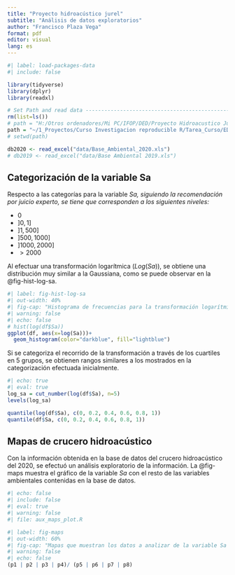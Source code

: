 ```yaml
---
title: "Proyecto hidroacústico jurel"
subtitle: "Análisis de datos exploratorios"
author: "Francisco Plaza Vega"
format: pdf
editor: visual
lang: es
---
```


```r
#| label: load-packages-data
#| include: false

library(tidyverse)
library(dplyr)
library(readxl)

# Set Path and read data -------------------------------------------------------
rm(list=ls())
# path = "H:/Otros ordenadores/Mi PC/IFOP/DED/Proyecto Hidroacustico Jurel"
path = "~/1_Proyectos/Curso Investigacion reproducible R/Tarea_Curso/EDA_jurel"
# setwd(path)

db2020 <- read_excel("data/Base_Ambiental_2020.xls")
# db2019 <- read_excel("data/Base Ambiental 2019.xls")

```

## Categorización de la variable Sa

Respecto a las categorías para la variable *Sa, siguiendo la recomendación por juicio experto, se tiene que corresponden a los siguientes niveles:*

-   $0$
-   $]0, 1]$
-   $]1,  500]$
-   $]500, 1000]$
-   $]1000, 2000]$
-   $> 2000$

Al efectuar una transformación logarítmica ($Log(Sa)$), se obtiene una distribución muy similar a la Gaussiana, como se puede observar en la @fig-hist-log-sa.

```r
#| label: fig-hist-log-sa
#| out-width: 40%
#| fig-cap: "Histograma de frecuencias para la transformación logarítmica de la variable Sa ($Log(Sa)$)."
#| warning: false
#| echo: false
# hist(log(df$Sa))
ggplot(df, aes(x=log(Sa)))+
  geom_histogram(color="darkblue", fill="lightblue")
```

Si se categoriza el recorrido de la transformación a través de los cuartiles en 5 grupos, se obtienen rangos similares a los mostrados en la categorización efectuada inicialmente.

```r
#| echo: true
#| eval: true 
log_sa = cut_number(log(df$Sa), n=5)
levels(log_sa)

quantile(log(df$Sa), c(0, 0.2, 0.4, 0.6, 0.8, 1))
quantile(df$Sa, c(0, 0.2, 0.4, 0.6, 0.8, 1))
```


## Mapas de crucero hidroacústico

Con la información obtenida en la base de datos del crucero hidroacústico del 2020, se efectuó un análisis exploratorio de la información. La @fig-maps muestra el gráfico de la variable *Sa* con el resto de las variables ambientales contenidas en la base de datos.

```r
#| echo: false
#| include: false
#| eval: true 
#| warning: false
#| file: aux_maps_plot.R
```

```r
#| label: fig-maps
#| out-width: 60%
#| fig-cap: "Mapas que muestran los datos a analizar de la variable Sa y el resto de las componentes ambientales."
#| warning: false
#| echo: false
(p1 | p2 | p3 | p4)/ (p5 | p6 | p7 | p8)
```

